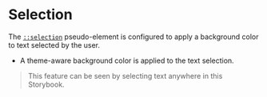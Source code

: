 
<Meta title="Base/Selection" />

# Selection

The [`::selection`](https://developer.mozilla.org/en-US/docs/Web/CSS/::selection) pseudo-element is configured to apply a background color to text selected by the user.

* A theme-aware background color is applied to the text selection.

> This feature can be seen by selecting text anywhere in this Storybook.